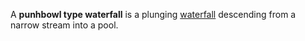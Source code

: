 A '''punhbowl type waterfall''' is a plunging [[waterfall]] descending from a narrow stream into a pool.